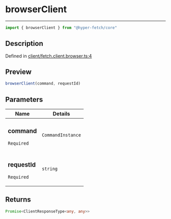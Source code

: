 

# browserClient

<div class="api-docs__separator" data-reactroot="">

---

</div><div class="api-docs__import" data-reactroot="">

```ts
import { browserClient } from "@hyper-fetch/core"
```

</div><div class="api-docs__section">

## Description

</div><div class="api-docs__description"><span class="api-docs__do-not-parse">



</span></div><p class="api-docs__definition">

Defined in [client/fetch.client.browser.ts:4](https://github.com/BetterTyped/hyper-fetch/blob/aff5c35a/packages/core/src/client/fetch.client.browser.ts#L4)

</p><div class="api-docs__section">

## Preview

</div><div class="api-docs__preview fn">

```ts
browserClient(command, requestId)
```

</div><div class="api-docs__section">

## Parameters

</div><div class="api-docs__parameters"><table><thead><tr><th>Name</th><th>Details</th></tr></thead><tbody><tr param-data="command"><td class="api-docs__param-name required">

### command 

`Required`

</td><td class="api-docs__param-type">

`CommandInstance`

</td></tr><tr param-data="requestId"><td class="api-docs__param-name required">

### requestId 

`Required`

</td><td class="api-docs__param-type">

`string`

</td></tr></tbody></table></div><div class="api-docs__section">

## Returns

</div><div class="api-docs__returns">

```ts
Promise<ClientResponseType<any, any>>
```

</div>